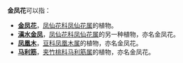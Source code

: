 '''金凤花'''可以指：

* '''[[金凤花|金凤花]]'''，[[凤仙花科|凤仙花科]][[凤仙花属|凤仙花属]]的植物。
* '''[[滇水金凤|滇水金凤]]'''，[[凤仙花科|凤仙花科]][[凤仙花属|凤仙花属]]的另一种植物，亦名金凤花。
* '''[[凤凰木|凤凰木]]'''，[[豆科|豆科]][[凤凰木属|凤凰木属]]的植物，亦名金凤花。
* '''[[马利筋|马利筋]]'''，[[夹竹桃科|夹竹桃科]][[马利筋属|马利筋属]]的植物，亦名金凤花。

{{disambig|Cat=三字物種消歧義}}